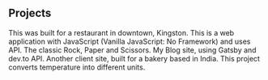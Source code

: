 ## Projects

<ProjectCard title="Melt & Grill" link="https://meltandgrill.com" bg="linear-gradient(to right, #D4145A 0%, #FBB03B 100%)">
This was built for a restaurant in downtown, Kingston.
</ProjectCard>

<ProjectCard title="Weather App" link="https://rishabkumar7.github.io/weatherapp/" bg="linear-gradient(to right, #d585ff 0%, #00ffee 100%)">
This is a web application with JavaScript (Vanilla JavaScript: No Framework) and uses API.
</ProjectCard>

<ProjectCard title="Rock Paper Scissors" link="https://rockpaperscissor.ga" bg="linear-gradient(to right, #662d8c 0%, #ed1e79 100%)">
The classic Rock, Paper and Scissors.
</ProjectCard>

<ProjectCard title="My Blog" link="https://hungry-curie-70fd03.netlify.com/" bg="linear-gradient(to right, #009245 0%, #fcee21 100%)">
My Blog site, using Gatsby and dev.to API.
</ProjectCard>

<ProjectCard title="Swiss Bakers" link="https://swissbakers.ga" bg="linear-gradient(to right, #D4145A 0%, #FBB03B 100%)">
Another client site, built for a bakery based in India.
</ProjectCard>

<ProjectCard title="Temp Convertor" link="https://rishabkumar7.github.io/temperatureConvertor/" bg="linear-gradient(to right, #d585ff 0%, #00ffee 100%)">
This project converts temperature into different units.
</ProjectCard>
